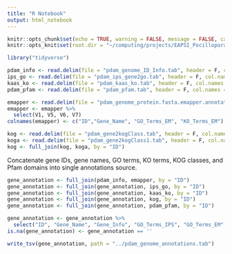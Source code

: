 ```yaml
---
title: "R Notebook"
output: html_notebook
---
```

```r
knitr::opts_chunk$set(echo = TRUE, warning = FALSE, message = FALSE, cache = TRUE)
knitr::opts_knit$set(root.dir = "~/computing/projects/EAPSI_Pocillopora_AxH/data/pdam_annotations/")
```
```r
library("tidyverse")
```
```r
pdam_info <- read.delim(file = "pdam_genome_ID_Info.tab", header = F, col.names = c("ID", "Gene_Info"))
ips_go <- read.delim(file = "pdam_ips_gene2go.tab", header = F, col.names = c("ID", "GO_Terms_IPS"))
kaas_ko <- read.delim(file = "pdam_kaas_ko.tab", header = F, col.names = c("ID", "KO_Terms_KAAS"))
pdam_pfam <- read.delim(file = "pdam_pfam.tab", header = F, col.names = c("ID", "Pfam_Domains"))
```
```r
emapper <- read.delim(file = "pdam_genome_protein.fasta.emapper.annotations.tab", header = F)
emapper <- emapper %>% 
  select(V1, V5, V6, V7)
colnames(emapper) <- c("ID","Gene_Name", "GO_Terms_EM", "KO_Terms_EM")
```
```r
kog <- read.delim(file = "pdam_gene2kogClass.tab", header = F, col.names = c("ID", "KOG_Class"))
koga <- read.delim(file = "pdam_gene2kogClass1.tab", header = F, col.names = c("ID", "KOG_Class_A"))
kog <- full_join(kog, koga, by = "ID")
```
Concatenate gene IDs, gene names, GO terms, KO terms, KOG classes, and Pfam domains into single annotations source.
```r
gene_annotation <- full_join(pdam_info, emapper, by = "ID")
gene_annotation <- full_join(gene_annotation, ips_go, by = "ID")
gene_annotation <- full_join(gene_annotation, kaas_ko, by = "ID")
gene_annotation <- full_join(gene_annotation, kog, by = "ID")
gene_annotation <- full_join(gene_annotation, pdam_pfam, by = "ID")
```
```r
gene_annotation <- gene_annotation %>%
  select("ID", "Gene_Name", "Gene_Info", "GO_Terms_IPS", "GO_Terms_EM", "KO_Terms_KAAS", "KO_Terms_EM", "KOG_Class_A", "KOG_Class", "Pfam_Domains")
is.na(gene_annotation) <- gene_annotation == ''
```
```r
write_tsv(gene_annotation, path = "../pdam_genome_annotations.tab")
```

